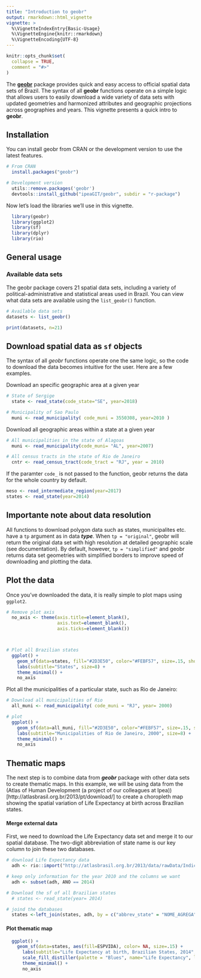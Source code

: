 ---
title: "Introduction to geobr"
output: rmarkdown::html_vignette
vignette: >
  %\VignetteIndexEntry{Basic-Usage}
  %\VignetteEngine{knitr::rmarkdown}
  %\VignetteEncoding{UTF-8}
---

```{r, include = FALSE}
knitr::opts_chunk$set(
  collapse = TRUE,
  comment = "#>"
)
```

The [**geobr**](https://github.com/ipeaGIT/geobr) package provides quick and easy access to official spatial data sets of Brazil. The syntax of all **geobr** functions operate on a simple logic that allows users to easily download a wide variety of data sets with updated geometries and harmonized attributes and geographic projections across geographies and years. This vignette presents a quick intro to **geobr**.


## Installation

You can install geobr from CRAN or the development version to use the latest features.

```{r eval=FALSE, message=FALSE, warning=FALSE}
# From CRAN
  install.packages("geobr")

# Development version
  utils::remove.packages('geobr')
  devtools::install_github("ipeaGIT/geobr", subdir = "r-package")

```

Now let's load the libraries we'll use in this vignette.

```{r message=FALSE, warning=FALSE, results='hide'}
  library(geobr)
  library(ggplot2)
  library(sf)
  library(dplyr)
  library(rio)
```



## General usage

### Available data sets

The geobr package covers 21 spatial data sets, including a variety of political-administrative and statistical areas used in Brazil. You can view what data sets are available using the `list_geobr()` function.

```{r message=FALSE, warning=FALSE}
# Available data sets
datasets <- list_geobr()

print(datasets, n=21)

```


## Download spatial data as `sf` objects

The syntax of all *geobr* functions operate one the same logic, so the code to download the data becomes intuitive for the user. Here are a few examples.

Download an specific geographic area at a given year
```{r eval=FALSE, message=FALSE, warning=FALSE, results='hide'}
# State of Sergige
  state <- read_state(code_state="SE", year=2018)

# Municipality of Sao Paulo
  muni <- read_municipality( code_muni = 3550308, year=2010 )

```


Download all geographic areas within a state at a given year
```{r eval=FALSE, message=FALSE, warning=FALSE, results='hide'}
# All municipalities in the state of Alagoas
  muni <- read_municipality(code_muni= "AL", year=2007)

# All census tracts in the state of Rio de Janeiro
  cntr <- read_census_tract(code_tract = "RJ", year = 2010)

```

If the paramter `code_` is not passed to the function, geobr returns the data for the whole country by default.

```{r message=FALSE, warning=FALSE, results='hide'}
meso <- read_intermediate_region(year=2017)
states <- read_state(year=2014)

```


## Importante note about data resolution

All functions to download polygon data such as states, municipalites etc. have a `tp` argument as in data ***type***. When `tp = "original"`, geobr will return the original data set with high resolution at detailed geographic scale (see documentation). By default, however, `tp = "simplified"` and geobr returns data set geometries with simplified borders to improve speed of downloading and plotting the data.




## Plot the data


Once you've downloaded the data, it is really simple to plot maps using `ggplot2`.


```{r message=FALSE, warning=FALSE, fig.height = 8, fig.width = 8, fig.align = "center"}
# Remove plot axis
  no_axis <- theme(axis.title=element_blank(),
                   axis.text=element_blank(),
                   axis.ticks=element_blank())



# Plot all Brazilian states
  ggplot() +
    geom_sf(data=states, fill="#2D3E50", color="#FEBF57", size=.15, show.legend = FALSE) +
    labs(subtitle="States", size=8) +
    theme_minimal() +
    no_axis

```

Plot all the municipalities of a particular state, such as Rio de Janeiro:

```{r message=FALSE, warning=FALSE, results='hide', fig.height = 8, fig.width = 8, fig.align = "center"}
# Download all municipalities of Rio
  all_muni <- read_municipality( code_muni = "RJ", year= 2000)
```

```{r message=FALSE, warning=FALSE, fig.height = 8, fig.width = 8, fig.align = "center"}

# plot
  ggplot() +
    geom_sf(data=all_muni, fill="#2D3E50", color="#FEBF57", size=.15, show.legend = FALSE) +
    labs(subtitle="Municipalities of Rio de Janeiro, 2000", size=8) +
    theme_minimal() +
    no_axis
```


## Thematic maps

The next step is to combine  data from ***geobr*** package with other data sets to create thematic maps. In this example, we will be using data from the (Atlas of Human Development (a project of our colleagues at Ipea))[http://atlasbrasil.org.br/2013/pt/download/] to create a choropleth map showing the spatial variation of Life Expectancy at birth across Brazilian states.

#### Merge external data

First, we need to download the Life Expectancy data set and merge it to our spatial database. The two-digit abbreviation of state name is our key column to join these two databases.

```{r message=FALSE, warning=FALSE, results='hide', fig.height = 8, fig.width = 8, fig.align = "center"}
# download Life Expectancy data
  adh <- rio::import("http://atlasbrasil.org.br/2013/data/rawData/Indicadores%20Atlas%20-%20RADAR%20IDHM.xlsx", which = "Dados")

# keep only information for the year 2010 and the columns we want
  adh <- subset(adh, ANO == 2014)

# Download the sf of all Brazilian states
  # states <- read_state(year= 2014)

# joind the databases
  states <-left_join(states, adh, by = c("abbrev_state" = "NOME_AGREGA"))
```

#### Plot thematic map

```{r message=FALSE, warning=FALSE, fig.height = 8, fig.width = 8, fig.align = "center" }
  ggplot() +
    geom_sf(data=states, aes(fill=ESPVIDA), color= NA, size=.15) +
      labs(subtitle="Life Expectancy at birth, Brazilian States, 2014", size=8) +
      scale_fill_distiller(palette = "Blues", name="Life Expectancy", limits = c(65,80)) +
      theme_minimal() +
      no_axis

```

